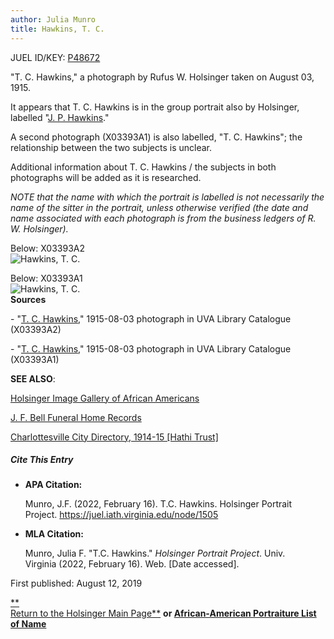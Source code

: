 ```yaml
---
author: Julia Munro
title: Hawkins, T. C.
---
```

JUEL ID/KEY: [P48672](http://juel.iath.virginia.edu/public_person?person=48672 "P48672")

"T. C. Hawkins," a photograph by Rufus W. Holsinger taken on August 03, 1915.  
  
It appears that T. C. Hawkins is in the group portrait also by Holsinger, labelled "[J. P. Hawkins](http://juel.iath.virginia.edu/node/1307 "Hawkins, J. P.")."   
  
A second photograph (X03393A1) is also labelled, "T. C. Hawkins"; the relationship between the two subjects is unclear.

Additional information about T. C. Hawkins / the subjects in both photographs will be added as it is researched. 

_NOTE that the name with which the portrait is labelled is not necessarily the name of the sitter in the portrait, unless otherwise verified (the date and name associated with each photograph is from the business ledgers of R. W. Holsinger)._   
  
Below: X03393A2  
![Hawkins, T. C. ](https://iiif.lib.virginia.edu/iiif/uva-lib:1043486/full/778,561/0/default.jpg "Hawkins, T. C.")

Below: X03393A1  
![Hawkins, T. C.](https://iiif.lib.virginia.edu/iiif/uva-lib:1043485/full/778,561/0/default.jpg "Hawkins, T. C.")   
**Sources**

\- "[T. C. Hawkins](https://search.lib.virginia.edu/catalog/uva-lib:1043486#?c=0&m=0&s=0&cv=0&xywh=0%2C-74%2C4031%2C2989 "Hawkins, T. C.")," 1915-08-03 photograph in UVA Library Catalogue (X03393A2) 

\- "[T. C. Hawkins](https://v3.lib.virginia.edu/catalog/uva-lib:1043485#?c=0&m=0&s=0&cv=0&xywh=0%2C-80%2C3975%2C2947 "T. C. Hawkins")," 1915-08-03 photograph in UVA Library Catalogue (X03393A1)

**SEE ALSO**:

[Holsinger Image Gallery of African Americans](http://rwholsingerphotos.org/images.php "Holsinger Image Gallery of African Americans")

[J. F. Bell Funeral Home Records](http://www2.vcdh.virginia.edu/afam/raceandplace/perl_scripts/last_names.html)

[Charlottesville City Directory, 1914-15 \[Hathi Trust\]](https://catalog.hathitrust.org/Record/101954103) 

##### **Cite This Entry**

*   **APA Citation:**
    
    Munro, J.F. (2022, February 16). T.C. Hawkins. Holsinger Portrait Project. https://juel.iath.virginia.edu/node/1505
    
*   **MLA Citation:**
    
    Munro, Julia F. "T.C. Hawkins." _Holsinger Portrait Project_. Univ. Virginia (2022, February 16). Web. \[Date accessed\].
    

  
First published: August 12, 2019     

[**  
Return to the Holsinger Main Page**](http://juel.iath.virginia.edu/node/980) **or [African-American Portraiture List of Name](http://juel.iath.virginia.edu/node/996)**